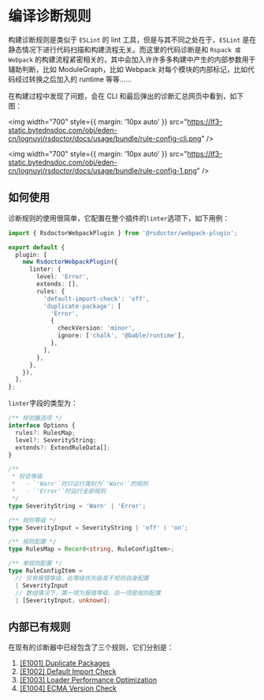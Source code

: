 # 编译诊断规则

构建诊断规则是类似于 `ESLint` 的 lint 工具，但是与其不同之处在于，`ESLint` 是在静态情况下进行代码扫描和构建流程无关。而这里的代码诊断是和 `Rspack 或 Webpack` 的构建流程紧密相关的，其中会加入许许多多构建中产生的内部参数用于辅助判断，比如 ModuleGraph，比如 Webpack 对每个模块的内部标记，比如代码经过转换之后加入的 runtime 等等……

在构建过程中发现了问题，会在 CLI 和最后弹出的诊断汇总网页中看到，如下图：

<img
  width="700"
  style={{ margin: '10px auto' }}
  src="https://lf3-static.bytednsdoc.com/obj/eden-cn/lognuvj/rsdoctor/docs/usage/bundle/rule-config-cli.png"
/>

<img
  width="700"
  style={{ margin: '10px auto' }}
  src="https://lf3-static.bytednsdoc.com/obj/eden-cn/lognuvj/rsdoctor/docs/usage/bundle/rule-config-1.png"
/>

## 如何使用

诊断规则的使用很简单，它配置在整个插件的`linter`选项下，如下用例：

```ts
import { RsdoctorWebpackPlugin } from '@rsdoctor/webpack-plugin';

export default {
  plugin: [
    new RsdoctorWebpackPlugin({
      linter: {
        level: 'Error',
        extends: [],
        rules: {
          'default-import-check': 'off',
          'duplicate-package': [
            'Error',
            {
              checkVersion: 'minor',
              ignore: ['chalk', '@bable/runtime'],
            },
          ],
        },
      },
    }),
  ],
};
```

`linter`字段的类型为：

```ts
/** 校验器选项 */
interface Options {
  rules?: RulesMap;
  level?: SeverityString;
  extends?: ExtendRuleData[];
}

/**
 * 校验等级
 *   - `'Warn'`时只运行类别为`'Warn'`的规则
 *   - `'Error'`时运行全部规则
 */
type SeverityString = 'Warn' | 'Error';

/** 规则等级 */
type SeverityInput = SeverityString | 'off' | 'on';

/** 规则配置 */
type RulesMap = Record<string, RuleConfigItem>;

/** 单规则配置 */
type RuleConfigItem =
  // 仅有报错等级，此等级优先级高于规则自身配置
  | SeverityInput
  // 数组情况下，第一项为报错等级，后一项是规则配置
  | [SeverityInput, unknown];
```

## 内部已有规则

在现有的诊断器中已经包含了三个规则，它们分别是：

1. [[E1001] Duplicate Packages](./bundle-alerts#%E9%87%8D%E5%A4%8D%E7%AC%AC%E4%B8%89%E6%96%B9%E5%8C%85)
2. [[E1002] Default Import Check](../more/rules)
3. [[E1003] Loader Performance Optimization](../more/rules)
4. [[E1004] ECMA Version Check](../more/rules)
